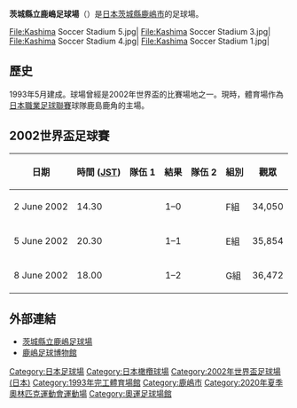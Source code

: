{{Infobox Stadium 
| stadium_name      = 茨城縣立鹿嶋足球場
| nickname          = Kashima Stadium
| image             = [[File:Kashima_Stadium_1.JPG|300px]]|
| location          = [[茨城縣|茨城縣]][[鹿嶋市|鹿嶋市]]
| coordinates       = {{coord|35|59|30.28|N|140|38|25.89|E|region:JP_type:landmark|display=inline,title}}
| broke_ground      = 1992年
| opened            = 1993年5月
| renovated         = 
| expanded          = 2001年
| closed            = 
| demolished        =
| owner             = 茨城縣
| operator          = [[鹿島鹿角|鹿島鹿角]]
| surface           = 草皮
| Constructor       = 
| construction_cost = 
| architect         = 
| former_names      = 
| nicknames         = 
| tenants           = [[鹿島鹿角|鹿島鹿角]]（1993年至今）<br>{{tsl|ja|流通経済大学サッカー部|流通經濟大學足球會}}
| seating_capacity  = 40,728
| dimensions        = 115 x 78米 
}}
{{japanese|japanese=茨城県立カシマサッカースタジアム|kana=いばらきけんりつカシマサッカースタジアム|romaji=Ibarakikenritsu Kashima Sakkā Sutajiamu}}

'''茨城縣立鹿嶋足球場'''（{{lang-en|Kashima Soccer Stadium}}）是[[日本|日本]][[茨城縣|茨城縣]][[鹿嶋市|鹿嶋市]]的足球場。

<gallery>
File:Kashima Soccer Stadium 5.jpg|
File:Kashima Soccer Stadium 3.jpg|
File:Kashima Soccer Stadium 4.jpg|
File:Kashima Soccer Stadium 1.jpg|
</gallery>

== 歷史 ==
1993年5月建成。球場曾經是2002年世界盃的比賽場地之一。現時，體育場作為[[日本職業足球聯賽|日本職業足球聯賽]]球隊鹿島鹿角的主場。

== 2002世界盃足球賽 ==
{| class="wikitable"
|-
!日期
!時間 ([[日本標準時間|JST]])
!隊伍 1
!結果
!隊伍 2
!組別
!觀眾
|-
|2 June 2002||14.30||{{fb|ARG}}||style="text-align:center;"|1–0||{{fb|NGA}}||F組||style="text-align:center;"|34,050
|-
|5 June 2002||20.30||{{fb|GER}}||style="text-align:center;"|1–1||{{fb|IRL}}||E組||style="text-align:center;"|35,854
|-
|8 June 2002||18.00||{{fb|ITA}}||style="text-align:center;"|1–2||{{fb|CRO}}||G組||style="text-align:center;"|36,472
|}

== 外部連結 ==
* [http://www.so-net.ne.jp/antlers/kashima-stadium/ 茨城縣立鹿嶋足球場] {{Wayback|url=http://www.so-net.ne.jp/antlers/kashima-stadium/ |date=20200215201109 }}
* [http://www.so-net.ne.jp/antlers/museum/ 鹿嶋足球博物館] {{Wayback|url=http://www.so-net.ne.jp/antlers/museum/ |date=20200215201114 }}

{{日本職業足球聯賽第一級球隊主場}}
{{2002 FIFA World Cup stadiums}}
{{2020年夏季奧林匹克運動會比賽場館}}

{{DEFAULTSORT:Kashima Soccer Stadium}}
[[Category:日本足球場|Category:日本足球場]]
[[Category:日本橄欖球場|Category:日本橄欖球場]]
[[Category:2002年世界盃足球場_(日本)|Category:2002年世界盃足球場 (日本)]]
[[Category:1993年完工體育場館|Category:1993年完工體育場館]]
[[Category:鹿嶋市|Category:鹿嶋市]]
[[Category:2020年夏季奧林匹克運動會運動場|Category:2020年夏季奧林匹克運動會運動場]]
[[Category:奧運足球場館|Category:奧運足球場館]]